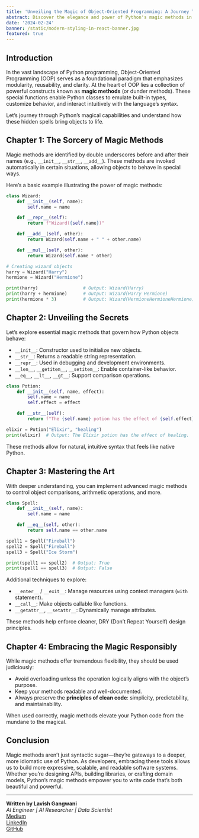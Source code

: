 ```yaml
---
title: 'Unveiling the Magic of Object-Oriented Programming: A Journey Through Python’s Magic Methods'
abstract: Discover the elegance and power of Python's magic methods in Object-Oriented Programming. From `__init__` to operator overloading, this guide reveals how these dunder methods enhance flexibility, readability, and design in modern Python code.
date: '2024-02-24'
banner: /static/modern-styling-in-react-banner.jpg
featured: true
---
```


## Introduction

In the vast landscape of Python programming, Object-Oriented Programming (OOP) serves as a foundational paradigm that emphasizes modularity, reusability, and clarity. At the heart of OOP lies a collection of powerful constructs known as **magic methods** (or dunder methods). These special functions enable Python classes to emulate built-in types, customize behavior, and interact intuitively with the language’s syntax.

Let’s journey through Python’s magical capabilities and understand how these hidden spells bring objects to life.

## Chapter 1: The Sorcery of Magic Methods

Magic methods are identified by double underscores before and after their names (e.g., `__init__`, `__str__`, `__add__`). These methods are invoked automatically in certain situations, allowing objects to behave in special ways.

Here’s a basic example illustrating the power of magic methods:


```python
class Wizard:
    def __init__(self, name):
        self.name = name

    def __repr__(self):
        return f"Wizard({self.name})"

    def __add__(self, other):
        return Wizard(self.name + " " + other.name)

    def __mul__(self, other):
        return Wizard(self.name * other)

# Creating wizard objects
harry = Wizard("Harry")
hermione = Wizard("Hermione")

print(harry)                 # Output: Wizard(Harry)
print(harry + hermione)      # Output: Wizard(Harry Hermione)
print(hermione * 3)          # Output: Wizard(HermioneHermioneHermione)
```

## Chapter 2: Unveiling the Secrets

Let’s explore essential magic methods that govern how Python objects behave:

- `__init__`: Constructor used to initialize new objects.
- `__str__`: Returns a readable string representation.
- `__repr__`: Used in debugging and development environments.
- `__len__`, `__getitem__`, `__setitem__`: Enable container-like behavior.
- `__eq__`, `__lt__`, `__gt__`: Support comparison operations.

```python
class Potion:
    def __init__(self, name, effect):
        self.name = name
        self.effect = effect

    def __str__(self):
        return f"The {self.name} potion has the effect of {self.effect}."

elixir = Potion("Elixir", "healing")
print(elixir)  # Output: The Elixir potion has the effect of healing.
```
These methods allow for natural, intuitive syntax that feels like native Python.

## Chapter 3: Mastering the Art

With deeper understanding, you can implement advanced magic methods to control object comparisons, arithmetic operations, and more.

```python
class Spell:
    def __init__(self, name):
        self.name = name

    def __eq__(self, other):
        return self.name == other.name

spell1 = Spell("Fireball")
spell2 = Spell("Fireball")
spell3 = Spell("Ice Storm")

print(spell1 == spell2)  # Output: True
print(spell1 == spell3)  # Output: False
```

Additional techniques to explore:
- `__enter__` / `__exit__`: Manage resources using context managers (`with` statement).
- `__call__`: Make objects callable like functions.
- `__getattr__`, `__setattr__`: Dynamically manage attributes.

These methods help enforce cleaner, DRY (Don’t Repeat Yourself) design principles.

## Chapter 4: Embracing the Magic Responsibly

While magic methods offer tremendous flexibility, they should be used judiciously:

- Avoid overloading unless the operation logically aligns with the object’s purpose.
- Keep your methods readable and well-documented.
- Always preserve the **principles of clean code**: simplicity, predictability, and maintainability.

When used correctly, magic methods elevate your Python code from the mundane to the magical.

## Conclusion

Magic methods aren’t just syntactic sugar—they’re gateways to a deeper, more idiomatic use of Python. As developers, embracing these tools allows us to build more expressive, scalable, and readable software systems. Whether you’re designing APIs, building libraries, or crafting domain models, Python’s magic methods empower you to write code that’s both beautiful and powerful.

---

**Written by Lavish Gangwani**  
_AI Engineer | AI Researcher | Data Scientist_  
[Medium](https://medium.com/@lavishgangwani22/unveiling-the-magic-of-object-oriented-programming-a-journey-through-pythons-magic-methods-234b7ef4d4a4)  
[LinkedIn](https://www.linkedin.com/in/lavish-gangwani-0298181a7/)  
[GitHub](https://github.com/LavishGangwani)

